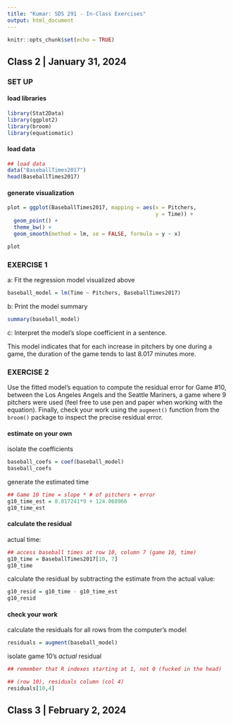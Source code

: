 ```yaml
---
title: "Kumar: SDS 291 - In-Class Exercises"
output: html_document
---
```


```r
knitr::opts_chunk$set(echo = TRUE)
```

## Class 2 | January 31, 2024

### SET UP 

#### load libraries
```r

library(Stat2Data)
library(ggplot2)
library(broom)
library(equatiomatic)

```

#### load data
```r

## load data
data("BaseballTimes2017")
head(BaseballTimes2017)

```

#### generate visualization
```r

plot = ggplot(BaseballTimes2017, mapping = aes(x = Pitchers, 
                                               y = Time)) + 
  geom_point() +
  theme_bw() + 
  geom_smooth(method = lm, se = FALSE, formula = y ~ x)

plot

```

### EXERCISE 1

a: Fit the regression model visualized above
```r

baseball_model = lm(Time ~ Pitchers, BaseballTimes2017)

```
b: Print the model summary
```r

summary(baseball_model)

```
c: Interpret the model's slope coefficient in a sentence. 

This model indicates that for each increase in pitchers by one during a game, the duration of the game tends to last 8.017 minutes more. 

### EXERCISE 2
Use the fitted model’s equation to compute the residual error for Game #10, between the Los Angeles Angels and the Seattle Mariners, a game where 9 pitchers were used (feel free to use pen and paper when working with the equation). Finally, check your work using the `augment()` function from the `broom()` package to inspect the precise residual error.

#### estimate on your own

isolate the coefficients
```r

baseball_coefs = coef(baseball_model)
baseball_coefs

```

generate the estimated time
```r

## Game 10 time = slope * # of pitchers + error
g10_time_est = 8.017241*9 + 124.068966
g10_time_est

```

#### calculate the residual

actual time: 
```r

## access baseball times at row 10, column 7 (game 10, time)
g10_time = BaseballTimes2017[10, 7]
g10_time

```

calculate the residual by subtracting the estimate from the actual value: 
```r

g10_resid = g10_time - g10_time_est
g10_resid

```


#### check your work

calculate the residuals for all rows from the computer's model
```r

residuals = augment(baseball_model)

```

isolate game 10's *actual* residual
```r

## remember that R indexes starting at 1, not 0 (fucked in the head)

## (row 10), residuals column (col 4)
residuals[10,4]

```

## Class 3 | February 2, 2024


